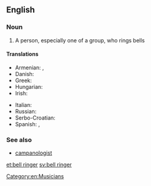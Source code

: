 ==English==

===Noun===
{{en-noun|sg=[[bell]] [[ringer]]}}

# A person, especially one of a group, who rings bells

====Translations====
{{trans-top|bell ringer}}
* Armenian: {{t-|hy|ժամհար|tr=žamhar}},  {{t-|hy|ժամկոչ|tr=žamkoč}}
* Danish: {{t-|da|klokker|c}}
* Greek: {{t+|el|κωδωνοκρούστης|m|tr=kodonokroústis}}
* Hungarian: {{t+|hu|harangozó}}
* Irish: {{t-|ga|clogaire|m}}
{{trans-mid}}
* Italian: {{t-|it|campanaro|m}}
* Russian: {{t+|ru|звонарь|m|sc=Cyrl|tr=zvonár'|alt=звона́рь}}
* Serbo-Croatian: {{t|sh|zvonar|m}}
* Spanish: {{t-|es|campanero|m}},  {{t-|es|campanera|f}}
{{trans-bottom}}

===See also===
* [[campanologist]]

[[Category:en:Musicians]]

[[et:bell ringer]]
[[sv:bell ringer]]
